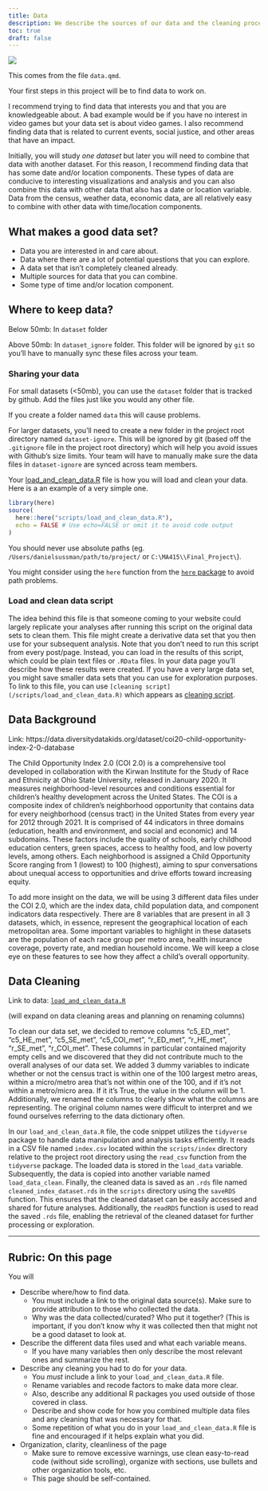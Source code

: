 ```yaml
---
title: Data
description: We describe the sources of our data and the cleaning process.
toc: true
draft: false
---
```


![](images/data-import-cheatsheet-thumbs.png)


This comes from the file `data.qmd`.

Your first steps in this project will be to find data to work on.

I recommend trying to find data that interests you and that you are knowledgeable about. A bad example would be if you have no interest in video games but your data set is about video games. I also recommend finding data that is related to current events, social justice, and other areas that have an impact.


Initially, you will study _one dataset_ but later you will need to combine that data with another dataset. For this reason, I recommend finding data that has some date and/or location components. These types of data are conducive to interesting visualizations and analysis and you can also combine this data with other data that also has a date or location variable.
Data from the census, weather data, economic data, are all relatively easy to combine with other data with time/location components.


## What makes a good data set?

* Data you are interested in and care about.
* Data where there are a lot of potential questions that you can explore.
* A data set that isn't completely cleaned already.
* Multiple sources for data that you can combine.
* Some type of time and/or location component.


## Where to keep data?


Below 50mb: In `dataset` folder

Above 50mb: In `dataset_ignore` folder. This folder will be ignored by `git` so you'll have to manually sync these files across your team.

### Sharing your data


For small datasets (<50mb), you can use the `dataset` folder that is tracked by github. Add the files just like you would any other file.

If you create a folder named `data` this will cause problems.

For larger datasets, you'll need to create a new folder in the project root directory named `dataset-ignore`. This will be ignored by git (based off the `.gitignore` file in the project root directory) which will help you avoid issues with Github's size limits. Your team will have to manually make sure the data files in `dataset-ignore` are synced across team members.

Your [load_and_clean_data.R](/scripts/load_and_clean_data.R) file is how you will load and clean your data. Here is a an example of a very simple one.

```r
library(here)
source(
  here::here("scripts/load_and_clean_data.R"),
  echo = FALSE # Use echo=FALSE or omit it to avoid code output  
)
```
You should never use absolute paths (eg. `/Users/danielsussman/path/to/project/` or `C:\MA415\\Final_Project\`).

You might consider using the `here` function from the [`here` package](https://here.r-lib.org/articles/here.html) to avoid path problems.

### Load and clean data script

The idea behind this file is that someone coming to your website could largely replicate your analyses after running this script on the original data sets to clean them.
This file might create a derivative data set that you then use for your subsequent analysis.
Note that you don't need to run this script from every post/page.
Instead, you can load in the results of this script, which could be plain text files or `.RData` files. In your data page you'll describe how these results were created. If you have a very large data set, you might save smaller data sets that you can use for exploration purposes.
To link to this file, you can use `[cleaning script](/scripts/load_and_clean_data.R)` which appears as [cleaning script](/scripts/load_and_clean_data.R). 

## Data Background
Link: https://data.diversitydatakids.org/dataset/coi20-child-opportunity-index-2-0-database

The Child Opportunity Index 2.0 (COI 2.0) is a comprehensive tool developed in collaboration with the Kirwan Institute for the Study of Race and Ethnicity at Ohio State University, released in January 2020. It measures neighborhood-level resources and conditions essential for children's healthy development across the United States. The COI is a composite index of children's neighborhood opportunity that contains data for every neighborhood (census tract) in the United States from every year for 2012 through 2021. It is comprised of 44 indicators in three domains (education, health and environment, and social and economic) and 14 subdomains. These factors include the quality of schools, early childhood education centers, green spaces, access to healthy food, and low poverty levels, among others. Each neighborhood is assigned a Child Opportunity Score ranging from 1 (lowest) to 100 (highest), aiming to spur conversations about unequal access to opportunities and drive efforts toward increasing equity.

To add more insight on the data, we will be using 3 different data files under the COI 2.0, which are the index data, child population data, and component indicators data respectively. There are 8 variables that are present in all 3 datasets, which, in essence, represent the geographical location of each metropolitan area. Some important variables to highlight in these datasets are the population of each race group per metro area, health insurance coverage, poverty rate, and median household income. We will keep a close eye on these features to see how they affect a child’s overall opportunity.
  
## Data Cleaning
Link to data: [`load_and_clean_data.R`](/scripts/load_and_clean_data.R)

(will expand on data cleaning areas and planning on renaming columns)

To clean our data set, we decided to remove columns "c5_ED_met", "c5_HE_met", "c5_SE_met", "c5_COI_met", "r_ED_met", "r_HE_met", "r_SE_met", "r_COI_met". These columns in particular contained majority empty cells and we discovered that they did not contribute much to the overall analyses of our data set. We added 3 dummy variables to indicate whether or not the census tract is within one of the 100 largest metro areas, within a micro/metro area that's not within one of the 100, and if it's not within a metro/micro area. If it it's True, the value in the column will be 1. Additionally, we renamed the columns to clearly show what the columns are representing. The original column names were difficult to interpret and we found ourselves referring to the data dictionary often. 

In our `load_and_clean_data.R` file, the code snippet utilizes the `tidyverse` package to handle data manipulation and analysis tasks efficiently. It reads in a CSV file named `index.csv` located within the `scripts/index` directory relative to the project root directory using the `read_csv` function from the `tidyverse` package. The loaded data is stored in the `load_data` variable. Subsequently, the data is copied into another variable named `load_data_clean`. Finally, the cleaned data is saved as an `.rds` file named `cleaned_index_dataset.rds` in the `scripts` directory using the `saveRDS` function. This ensures that the cleaned dataset can be easily accessed and shared for future analyses. Additionally, the `readRDS` function is used to read the saved `.rds` file, enabling the retrieval of the cleaned dataset for further processing or exploration.

----

## Rubric: On this page

You will

* Describe where/how to find data.
  * You must include a link to the original data source(s). Make sure to provide attribution to those who collected the data.
  * Why was the data collected/curated? Who put it together? (This is important, if you don't know why it was collected then that might not be a good dataset to look at.
* Describe the different data files used and what each variable means. 
  * If you have many variables then only describe the most relevant ones and summarize the rest.
* Describe any cleaning you had to do for your data.
  * You *must* include a link to your `load_and_clean_data.R` file.
  * Rename variables and recode factors to make data more clear.
  * Also, describe any additional R packages you used outside of those covered in class.
  * Describe and show code for how you combined multiple data files and any cleaning that was necessary for that.
  * Some repetition of what you do in your `load_and_clean_data.R` file is fine and encouraged if it helps explain what you did.
* Organization, clarity, cleanliness of the page
  * Make sure to remove excessive warnings, use clean easy-to-read code (without side scrolling), organize with sections, use bullets and other organization tools, etc.
  * This page should be self-contained.